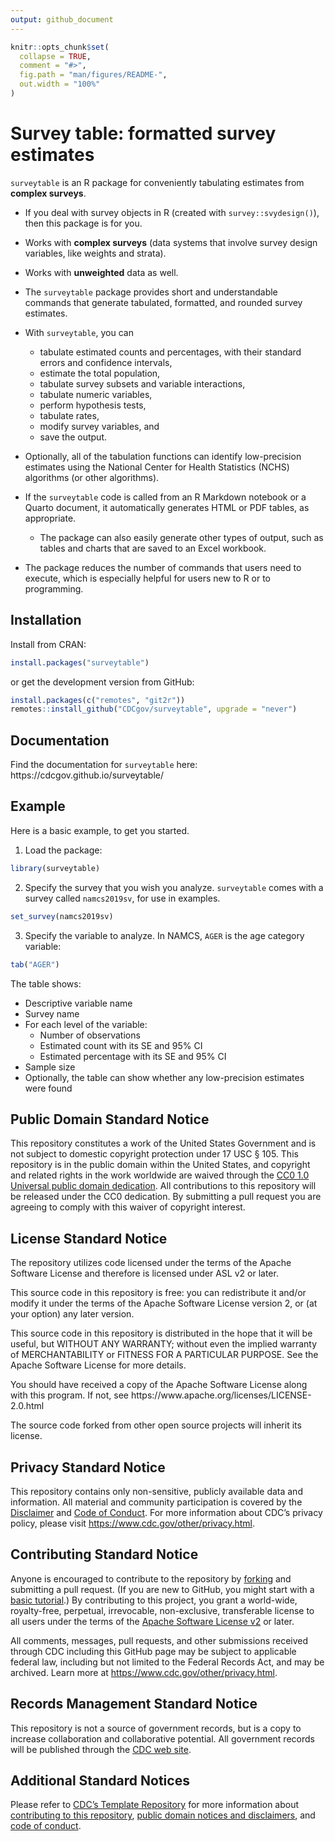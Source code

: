 ```yaml
---
output: github_document
---
```


<!-- README.md is generated from README.Rmd. Please edit that file -->

```r
knitr::opts_chunk$set(
  collapse = TRUE,
  comment = "#>",
  fig.path = "man/figures/README-",
  out.width = "100%"
)
```

# Survey table: formatted survey estimates

<!-- badges: start -->
<!-- badges: end -->

`surveytable` is an R package for conveniently tabulating estimates from **complex surveys**.

* If you deal with survey objects in R (created with `survey::svydesign()`), then this package is for you.
* Works with **complex surveys** (data systems that involve survey design variables, like weights and strata).
* Works with **unweighted** data as well.

* The `surveytable` package provides short and understandable commands that generate tabulated, formatted, and rounded survey estimates. 
* With `surveytable`, you can
  * tabulate estimated counts and percentages, with their standard errors and confidence intervals,
  * estimate the total population, 
  * tabulate survey subsets and variable interactions, 
  * tabulate numeric variables, 
  * perform hypothesis tests, 
  * tabulate rates, 
  * modify survey variables, and 
  * save the output. 

* Optionally, all of the tabulation functions can identify low-precision estimates using the National Center for Health Statistics (NCHS) algorithms (or other algorithms). 
* If the `surveytable` code is called from an R Markdown notebook or a Quarto document, it automatically generates HTML or PDF tables, as appropriate. 
  * The package can also easily generate other types of output, such as tables and charts that are saved to an Excel workbook.
* The package reduces the number of commands that users need to execute, which is especially helpful for users new to R or to programming.


## Installation

Install from CRAN:

``` r
install.packages("surveytable")
```
or get the development version from GitHub:

``` r
install.packages(c("remotes", "git2r"))
remotes::install_github("CDCgov/surveytable", upgrade = "never")
```

## Documentation

Find the documentation for `surveytable` here: https://cdcgov.github.io/surveytable/

## Example

Here is a basic example, to get you started. 

1. Load the package:

```r
library(surveytable)
```

2. Specify the survey that you wish you analyze. `surveytable` comes with a survey called `namcs2019sv`, for use in examples. 

```r
set_survey(namcs2019sv)
```

3. Specify the variable to analyze. In NAMCS, `AGER` is the age category variable:

```r
tab("AGER")
```

The table shows:

* Descriptive variable name
* Survey name
* For each level of the variable:
  * Number of observations
  * Estimated count with its SE and 95% CI
  * Estimated percentage with its SE and 95% CI
* Sample size
* Optionally, the table can show whether any low-precision estimates were found

<!-- CDC standard text -->
## Public Domain Standard Notice
This repository constitutes a work of the United States Government and is not
subject to domestic copyright protection under 17 USC § 105. This repository is in
the public domain within the United States, and copyright and related rights in
the work worldwide are waived through the [CC0 1.0 Universal public domain dedication](https://creativecommons.org/publicdomain/zero/1.0/).
All contributions to this repository will be released under the CC0 dedication. By
submitting a pull request you are agreeing to comply with this waiver of
copyright interest.

## License Standard Notice
The repository utilizes code licensed under the terms of the Apache Software
License and therefore is licensed under ASL v2 or later.

This source code in this repository is free: you can redistribute it and/or modify it under
the terms of the Apache Software License version 2, or (at your option) any
later version.

This source code in this repository is distributed in the hope that it will be useful, but WITHOUT ANY
WARRANTY; without even the implied warranty of MERCHANTABILITY or FITNESS FOR A
PARTICULAR PURPOSE. See the Apache Software License for more details.

You should have received a copy of the Apache Software License along with this
program. If not, see https://www.apache.org/licenses/LICENSE-2.0.html

The source code forked from other open source projects will inherit its license.

## Privacy Standard Notice
This repository contains only non-sensitive, publicly available data and
information. All material and community participation is covered by the
[Disclaimer](https://github.com/CDCgov/template/blob/master/DISCLAIMER.md)
and [Code of Conduct](https://github.com/CDCgov/template/blob/master/code-of-conduct.md).
For more information about CDC's privacy policy, please visit [https://www.cdc.gov/other/privacy.html](https://www.cdc.gov/other/privacy.html).

## Contributing Standard Notice
Anyone is encouraged to contribute to the repository by [forking](https://docs.github.com/articles/fork-a-repo)
and submitting a pull request. (If you are new to GitHub, you might start with a
[basic tutorial](https://docs.github.com/articles/set-up-git).) By contributing
to this project, you grant a world-wide, royalty-free, perpetual, irrevocable,
non-exclusive, transferable license to all users under the terms of the
[Apache Software License v2](https://www.apache.org/licenses/LICENSE-2.0.html) or
later.

All comments, messages, pull requests, and other submissions received through
CDC including this GitHub page may be subject to applicable federal law, including but not limited to the Federal Records Act, and may be archived. Learn more at [https://www.cdc.gov/other/privacy.html](https://www.cdc.gov/other/privacy.html).

## Records Management Standard Notice
This repository is not a source of government records, but is a copy to increase
collaboration and collaborative potential. All government records will be
published through the [CDC web site](https://www.cdc.gov).

## Additional Standard Notices
Please refer to [CDC's Template Repository](https://github.com/CDCgov/template)
for more information about [contributing to this repository](https://github.com/CDCgov/template/blob/master/CONTRIBUTING.md),
[public domain notices and disclaimers](https://github.com/CDCgov/template/blob/master/DISCLAIMER.md),
and [code of conduct](https://github.com/CDCgov/template/blob/master/code-of-conduct.md).
